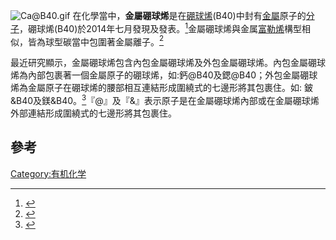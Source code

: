 [[File:Ca@B40.gif|thumb]]
在化學當中，'''金屬硼球烯'''是在[[硼球烯|硼球烯]](B40)中封有[[金屬|金屬]]原子的[[分子|分子]]，硼球烯(B40)於2014年七月發現及發表。<ref>{{Cite journal|title=The debut of all-boron fullerene|url=https://academic.oup.com/nsr/article/2/1/2/2606160|last=Xie|first=Su-Yuan|date=2015-03-01|journal=National Science Review|issue=1|doi=10.1093/nsr/nwv004|volume=2|pages=2–3|language=en|issn=2053-714X}}</ref>金屬硼球烯與金属[[富勒烯|富勒烯]]構型相似，皆為球型碳當中包圍著金屬離子。<ref>{{Cite journal|title=The electronic structure of Ca@C60|url=https://linkinghub.elsevier.com/retrieve/pii/0009261493890138|last=Wang|first=L.S.|last2=Alford|first2=J.M.|date=1993-05|journal=Chemical Physics Letters|issue=4-6|doi=10.1016/0009-2614(93)89013-8|volume=207|pages=354–359|language=en|last3=Chai|first3=Y.|last4=Diener|first4=M.|last5=Zhang|first5=J.|last6=McClure|first6=S.M.|last7=Guo|first7=T.|last8=Scuseria|first8=G.E.|last9=Smalley|first9=R.E.}}</ref>

最近研究顯示，金屬硼球烯包含內包金屬硼球烯及外包金屬硼球烯。內包金屬硼球烯為內部包裹著一個金屬原子的硼球烯，如:鈣@B40及鍶@B40；外包金屬硼球烯為金屬原子在硼球烯的腰部相互連結形成圍繞式的七邊形將其包裹住。如: 鈹&B40及鎂&B40。<ref>{{Cite journal|title=Endohedral and Exohedral Metalloborospherenes: M@B 40 (M=Ca, Sr) and M&B 40 (M=Be, Mg)|url=https://onlinelibrary.wiley.com/doi/10.1002/anie.201408738|last=Bai|first=Hui|last2=Chen|first2=Qiang|date=2015-01-12|journal=Angewandte Chemie International Edition|issue=3|doi=10.1002/anie.201408738|volume=54|pages=941–945|language=en|last3=Zhai|first3=Hua-Jin|last4=Li|first4=Si-Dian}}</ref>『@』及『&』表示原子是在金屬硼球烯內部或在金屬硼球烯外部連結形成圍繞式的七邊形將其包裹住。

==參考==
{{reflist}}

[[Category:有机化学|Category:有机化学]]